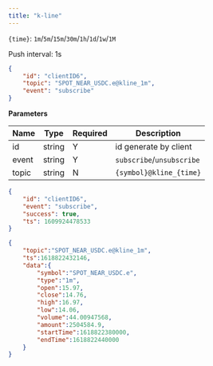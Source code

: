 ```yaml
---
title: "k-line"
---
```


`{time}`: `1m`/`5m`/`15m`/`30m`/`1h`/`1d`/`1w`/`1M`

Push interval: 1s

```json
{
    "id": "clientID6",
    "topic": "SPOT_NEAR_USDC.e@kline_1m",
    "event": "subscribe"
}
```

**Parameters**

| Name   | Type   | Required | Description                               |
| ------ | ------ | -------- | ----------------------------------------- |
| id     | string | Y        | id generate by client                     |
| event  | string | Y        | `subscribe`/`unsubscribe`                 |
| topic  | string | N        | `{symbol}@kline_{time}`                   |

<RequestExample>

```json Response
{
    "id": "clientID6",
    "event": "subscribe",
    "success": true,
    "ts": 1609924478533
}
```

</RequestExample>

<ResponseExample>

```json Subscribed Message
{
    "topic":"SPOT_NEAR_USDC.e@kline_1m",
    "ts":1618822432146,
    "data":{
        "symbol":"SPOT_NEAR_USDC.e",
        "type":"1m",
        "open":15.97,
        "close":14.76,
        "high":16.97,
        "low":14.06,
        "volume":44.00947568,
        "amount":2504584.9,
        "startTime":1618822380000,
        "endTime":1618822440000
    }
}
```

</ResponseExample>